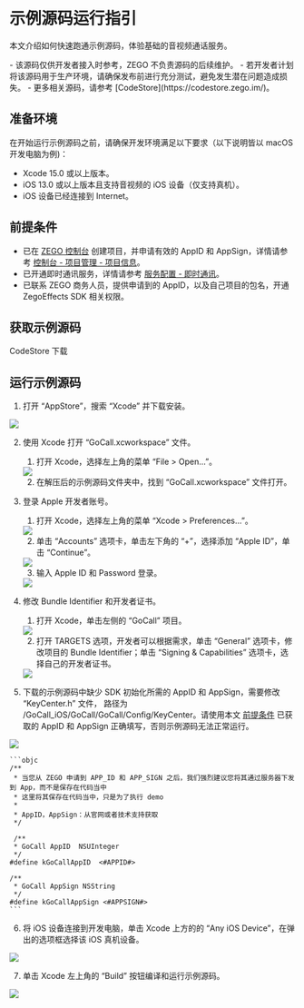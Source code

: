 # 示例源码运行指引

本文介绍如何快速跑通示例源码，体验基础的音视频通话服务。

<Warning title="注意">
- 该源码仅供开发者接入时参考，ZEGO 不负责源码的后续维护。
- 若开发者计划将该源码用于生产环境，请确保发布前进行充分测试，避免发生潜在问题造成损失。
- 更多相关源码，请参考 [CodeStore](https://codestore.zego.im/)。
</Warning>


## 准备环境

在开始运行示例源码之前，请确保开发环境满足以下要求（以下说明皆以 macOS 开发电脑为例)：

* Xcode 15.0 或以上版本。
* iOS 13.0 或以上版本且支持音视频的 iOS 设备（仅支持真机）。
* iOS 设备已经连接到 Internet。

## 前提条件

- 已在 [ZEGO 控制台](https://console.zego.im) 创建项目，并申请有效的 AppID 和 AppSign，详情请参考 [控制台 - 项目管理 - 项目信息](/console/project-info)。
- 已开通即时通讯服务，详情请参考 [服务配置 - 即时通讯](/console/service-configuration/im/activate-service)。
- 已联系 ZEGO 商务人员，提供申请到的 AppID，以及自己项目的包名，开通 ZegoEffects SDK 相关权限。

## 获取示例源码

<Card title="示例源码" href="https://codestore.zego.im/project/14" >
CodeStore 下载
</Card>

## 运行示例源码

1. 打开 “AppStore”，搜索 “Xcode” 并下载安装。
<Frame width="512" height="auto" caption=""><img src="https://doc-media.zego.im/sdk-doc/Pics/iOS/ZegoExpressEngine/Common/appstore-xcode.png" /></Frame>

2. 使用 Xcode 打开 “GoCall.xcworkspace” 文件。

    1. 打开 Xcode，选择左上角的菜单 “File > Open...”。
    <Frame width="512" height="auto" caption=""><img src="https://doc-media.zego.im/sdk-doc/Pics/iOS/ZegoExpressEngine/Common/xcode-open-file.png" /></Frame>

    2. 在解压后的示例源码文件夹中，找到 “GoCall.xcworkspace” 文件打开。

3. 登录 Apple 开发者账号。

    1. 打开 Xcode，选择左上角的菜单 “Xcode > Preferences...”。
    <Frame width="512" height="auto" caption=""><img src="https://doc-media.zego.im/sdk-doc/Pics/GoCall/ios/gc_pref.png" /></Frame>

    2. 单击 “Accounts” 选项卡，单击左下角的 “+”，选择添加 “Apple ID”，单击 “Continue”。
    <Frame width="512" height="auto" caption=""><img src="https://doc-media.zego.im/sdk-doc/Pics/iOS/ZegoExpressEngine/Common/xcode-account.png" /></Frame>

    3. 输入 Apple ID 和 Password 登录。
    <Frame width="512" height="auto" caption=""><img src="https://doc-media.zego.im/sdk-doc/Pics/iOS/ZegoExpressEngine/Common/xcode-login-apple-id.png" /></Frame>

4. 修改 Bundle Identifier 和开发者证书。

    1. 打开 Xcode，单击左侧的 “GoCall” 项目。
    <Frame width="512" height="auto" caption=""><img src="https://doc-media.zego.im/sdk-doc/Pics/GoCall/ios/gc_project_folder.png" /></Frame>

    2. 打开 TARGETS 选项，开发者可以根据需求，单击 “General” 选项卡，修改项目的 Bundle Identifier；单击 “Signing & Capabilities” 选项卡，选择自己的开发者证书。
    <Frame width="512" height="auto" caption=""><img src="https://doc-media.zego.im/sdk-doc/Pics/GoCall/ios/gc_identity.png" /></Frame>


5. 下载的示例源码中缺少 SDK 初始化所需的 AppID 和 AppSign，需要修改 “KeyCenter.h” 文件， 路径为 /GoCall_iOS/GoCall/GoCall/Config/KeyCenter。请使用本文 [前提条件](#前提条件) 已获取的 AppID 和 AppSign 正确填写，否则示例源码无法正常运行。
<Frame width="512" height="auto" caption=""><img src="https://doc-media.zego.im/sdk-doc/Pics/GoCall/call/keycenter.jpg" /></Frame>

    ```objc
    /**
     * 当您从 ZEGO 申请到 APP_ID 和 APP_SIGN 之后，我们强烈建议您将其通过服务器下发到 App，而不是保存在代码当中
     * 这里将其保存在代码当中，只是为了执行 demo
     *
     * AppID，AppSign：从官网或者技术支持获取
     */

     /**
     * GoCall AppID  NSUInteger
     */
    #define kGoCallAppID  <#APPID#>

    /**
     * GoCall AppSign NSString
     */
    #define kGoCallAppSign <#APPSIGN#>
    ```

6. 将 iOS 设备连接到开发电脑，单击 Xcode 上方的的 “Any iOS Device”，在弹出的选项框选择该 iOS 真机设备。
<Frame width="512" height="auto" caption=""><img src="https://doc-media.zego.im/sdk-doc/Pics/GoCall/ios/gc_device.png" /></Frame>


7. 单击 Xcode 左上角的 “Build” 按钮编译和运行示例源码。
<Frame width="512" height="auto" caption=""><img src="https://doc-media.zego.im/sdk-doc/Pics/GoCall/ios/gc_run.png" /></Frame>
